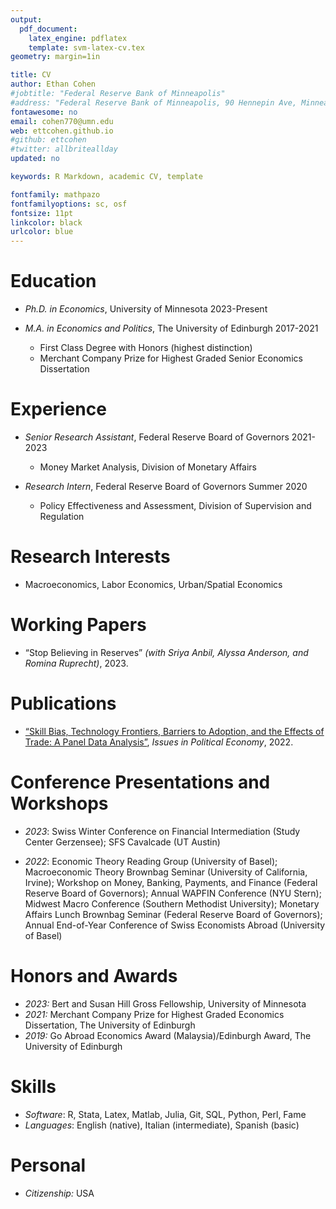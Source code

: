```yaml
---
output: 
  pdf_document:
    latex_engine: pdflatex
    template: svm-latex-cv.tex
geometry: margin=1in

title: CV
author: Ethan Cohen
#jobtitle: "Federal Reserve Bank of Minneapolis"
#address: "Federal Reserve Bank of Minneapolis, 90 Hennepin Ave, Minneapolis, MN 55401"
fontawesome: no
email: cohen770@umn.edu
web: ettcohen.github.io
#github: ettcohen
#twitter: allbriteallday
updated: no

keywords: R Markdown, academic CV, template

fontfamily: mathpazo
fontfamilyoptions: sc, osf
fontsize: 11pt
linkcolor: black
urlcolor: blue
---
```


# Education

- *Ph.D. in Economics*, University of Minnesota \hfill 2023-Present

- *M.A. in Economics and Politics*, The University of Edinburgh \hfill 2017-2021
	
	- First Class Degree with Honors (highest distinction)
	- Merchant Company Prize for Highest Graded Senior Economics Dissertation


# Experience

- *Senior Research Assistant*, Federal Reserve Board of Governors \hfill 2021-2023

	- Money Market Analysis, Division of Monetary Affairs

- *Research Intern*, Federal Reserve Board of Governors \hfill Summer 2020

	- Policy Effectiveness and Assessment, Division of Supervision and Regulation 

# Research Interests

- Macroeconomics, Labor Economics, Urban/Spatial Economics

# Working Papers 

- “Stop Believing in Reserves” *(with Sriya Anbil, Alyssa Anderson, and Romina Ruprecht)*, 2023.

# Publications

- [“Skill Bias, Technology Frontiers, Barriers to Adoption, and the Effects of Trade: A Panel Data Analysis”](https://ettcohen.github.io/files/papers/diss.pdf), *Issues in Political Economy*, 2022.

# Conference Presentations and Workshops

- *2023*: Swiss Winter Conference on Financial Intermediation (Study Center Gerzensee); SFS Cavalcade (UT Austin)

- *2022*: Economic Theory Reading Group (University of Basel); Macroeconomic Theory Brownbag Seminar (University of California, Irvine); Workshop on Money, Banking, Payments, and Finance (Federal Reserve Board of Governors); Annual WAPFIN Conference (NYU Stern); Midwest Macro Conference (Southern Methodist University); Monetary Affairs Lunch Brownbag Seminar (Federal Reserve Board of Governors); Annual End-of-Year Conference of Swiss Economists Abroad (University of Basel)

# Honors and Awards
- *2023:* Bert and Susan Hill Gross Fellowship, University of Minnesota
- *2021:* Merchant Company Prize for Highest Graded Economics Dissertation, The University of Edinburgh
- *2019:* Go Abroad Economics Award (Malaysia)/Edinburgh Award, The University of Edinburgh

# Skills
- *Software*: R, Stata, Latex, Matlab, Julia, Git, SQL, Python, Perl, Fame
- *Languages*: English (native), Italian (intermediate), Spanish (basic)

# Personal
- *Citizenship:* USA
